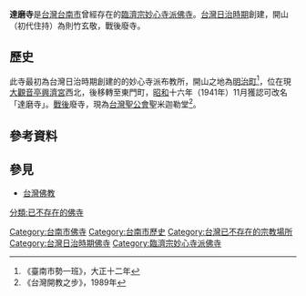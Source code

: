 {{Refimprove|time=2015-05-11T01:47:43+00:00}}
{{日本寺院
| 名称 = 達磨寺
| 画像 =
| 所在地 = [[台灣|台灣]][[台南市|台南市]][[明治町_(台南市)|明治町]]→[[東門町_(臺南市)|東門町]]
| 位置 =
| 山号 =
| 宗派 = [[臨濟宗妙心寺派|臨濟宗妙心寺派]]
| 本尊 =
| 創建年 =
| 開基 = 則竹玄敬
| 正式名 = 
| 別称 = 
| 札所等 =
| 文化財 =
}}
'''達磨寺'''是[[台灣|台灣]][[台南市|台南市]]曾經存在的[[臨濟宗妙心寺派|臨濟宗妙心寺派]][[佛寺|佛寺]]。[[台灣日治時期|台灣日治時期]]創建，開山（初代住持）為則竹玄敬，戰後廢寺。

== 歷史 ==
此寺最初為台灣日治時期創建的的妙心寺派布教所，開山之地為[[明治町_(台南市)|明治町]]<ref>《臺南市勢一班》，大正十二年</ref>，位在現[[大觀音亭興濟宮|大觀音亭興濟宮]]西北，後移轉至東門町，[[昭和|昭和]]十六年（1941年）11月獲認可改名「達磨寺」{{R|松金公正|pages=149}}。[[臺灣戰後時期|戰後]]廢寺，現為[[台灣聖公會|台灣聖公會]]聖米迦勒堂<ref>《台灣開教之步》，1989年</ref>。

== 參考資料 ==
{{Reflist|refs=

<ref name="松金公正">{{Cite journal|url=https://core.ac.uk/download/pdf/59265587.pdf|author=松金公正|title=日本統治期における妙心寺派台湾布教の変遷|journal=《宇都宮大学国際学部研究論集》|issue=第12号|date=2001-03|accessdate=2018-10-17|publisher=宇都宮大学国際学部|language=ja|archive-date=2020-12-05|archive-url=https://web.archive.org/web/20201205030743/https://core.ac.uk/download/pdf/59265587.pdf|dead-url=no}}</ref>

}}

== 參見 ==
*[[台灣佛教|台灣佛教]]

[[Category:台南市佛寺|Category:台南市佛寺]]
[[Category:台南市歷史|Category:台南市歷史]]
[[Category:台灣已不存在的宗教場所|Category:台灣已不存在的宗教場所]]
[[Category:台灣日治時期佛寺|Category:台灣日治時期佛寺]]
[[Category:臨濟宗妙心寺派佛寺|Category:臨濟宗妙心寺派佛寺]]
[[分類:已不存在的佛寺|分類:已不存在的佛寺]]